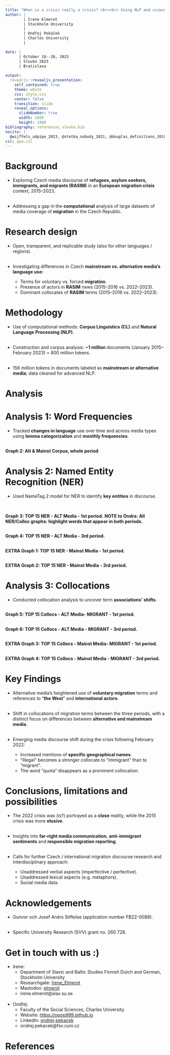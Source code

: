 ```yaml
---
title: "When is a crisis really a crisis? <br><br> Using NLP and corpus linguistic methods to reveal differences in migration discourse across Czech media"
author: |
        | Irene Elmerot
        | Stockholm University
        |
        | Ondřej Pekáček
        | Charles University
        |

date: | 
      | October 18--20, 2023
      | Slovko 2023
      | Bratislava
      
output:
  revealjs::revealjs_presentation:
    self_contained: true
    theme: white
    css: style.css
    center: false
    transition: slide
    reveal_options:
      slideNumber: true
      width: 1920
      height: 1080
bibliography: references_slovko.bib
nocite: |
  @wijffels_udpipe_2023, @stetka_nobody_2021, @douglas_definitions_2019, @baker_useful_2008, @straka_udpipe_2018, @cvrcek_online2_now_2022, @cvrcek_no_2022, @newton_media_as_media_nodate
csl: apa.csl
---
```


# Background

- Exploring Czech media discourse of **refugees, asylum seekers, immigrants, and migrants (RASIM)** in an **European migration crisis** context, 2015--2023. <br><br>

- Addressing a gap in the **computational** analysis of large datasets of media coverage of **migration** in the Czech Republic. 

# Research design

- Open, transparent, and replicable study (also for other languages / regions). <br><br>

- Investigating differences in Czech **mainstream vs. alternative media's language use:** 
  - Terms for voluntary vs. forced **migration**.
  - Presence of actors in **RASIM** news (2015--2016 vs. 2022--2023).
  - Dominant collocates of **RASIM** terms (2015--2016 vs. 2022--2023).

# Methodology

- Use of computational methods: **Corpus Linguistics (CL)** and **Natural Language Processing (NLP)**. <br><br>

- Construction and corpus analysis: **~1 million** documents (January 2015--February 2023) = 800 million tokens. <br><br>

- 156 million tokens in documents labeled as **mainstream or alternative media**; data cleaned for advanced NLP.

# Analysis

# {data-background-image="graphics/migration_content_proportion_by_media_type.png"}

# Analysis 1: Word Frequencies

- Tracked **changes in language** use over time and across media types using **lemma categorization** and **monthly frequencies**.

## 
**Graph 2: Alt & Mainst Corpus, whole period**

# Analysis 2: Named Entity Recognition (NER)

- Used NameTag 2 model for NER to identify **key entities** in discourse.<br><br>

##
**Graph 3: TOP 15 NER - ALT Media - 1st period.**
**NOTE to Ondra: All NER/Colloc graphs: highlight words that appear in both periods.**

## 
**Graph 4: TOP 15 NER - ALT Media - 3rd period.**

##
**EXTRA Graph 1: TOP 15 NER - Mainst Media - 1st period.**

##
**EXTRA Graph 2: TOP 15 NER - Mainst Media - 3rd period.**

# Analysis 3: Collocations

- Conducted collocation analysis to uncover term **associations' shifts**.

## 
**Graph 5: TOP 15 Collocs - ALT Media- MIGRANT - 1st period.**

## 
**Graph 6:  TOP 15 Collocs - ALT Media - MIGRANT - 3rd period.**

##
**EXTRA Graph 3: TOP 15 Collocs - Mainst Media- MIGRANT - 1st period.**

##
**EXTRA Graph 4: TOP 15 Collocs - Mainst Media - MIGRANT - 3rd period.**

# Key Findings

- Alternative media's heightened use of **voluntary migration** terms and references to “**the West**” and **international actors**.<br><br>

- Shift in collocations of migration terms between the three periods, with a distinct focus on differences between **alternative and mainstream media**.<br><br>

- Emerging media discourse shift during the crisis following February 2022:
  - Increased mentions of **specific geographical names**.
  - “Illegal” becomes a stronger collocate to “immigrant” than to “migrant”.
  - The word “quota” disappears as a prominent collocation.

# Conclusions, limitations and possibilities

- The 2022 crisis was (is?) portrayed as a **close** reality, while the 2015 crisis was more **elusive**.<br><br>

- Insights into **far-right media communication**, **anti-immigrant sentiments** and **responsible migration reporting**.<br><br>

- Calls for further Czech / international migration discourse research and interdisciplinary approach:
  - Unaddressed verbal aspects (imperfective / perfective).
  - Unaddressed lexical aspects (e.g. metaphors).
  - Social media data.

# Acknowledgements

- Gunvor och Josef Anérs Stiftelse (application number FB22-0088).<br><br>

- Specific University Research (SVV) grant no. 260 728.

# Get in touch with us :)

- Irene:
  - Department of Slavic and Baltic Studies Finnish Dutch and German, Stockholm University
  - Researchgate: [Irene_Elmerot](researchgate.net/profile/Irene_Elmerot)
  - Mastodon: [elmerot](https://mastodon.nu/@elmerot)
  - irene.elmerot@slav.su.se <br><br>

- Ondřej:
  - Faculty of the Social Sciences, Charles University
  - Website: [https://opop999.github.io](https://opop999.github.io)
  - LinkedIn: [ondrej-pekacek](https://linkedin.com/in/ondrej-pekacek)
  - ondrej.pekacek@fsv.cuni.cz

# References




  
  



 
